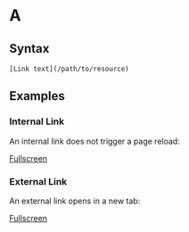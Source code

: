 
# A

## Syntax

```
[Link text](/path/to/resource)
```

## Examples

### Internal Link

An internal link does not trigger a page reload:

<InternalLinkExample />

[Fullscreen](/A/internal-link-example/)

### External Link

An external link opens in a new tab:

<ExternalLinkExample />

[Fullscreen](/A/external-link-example/)
